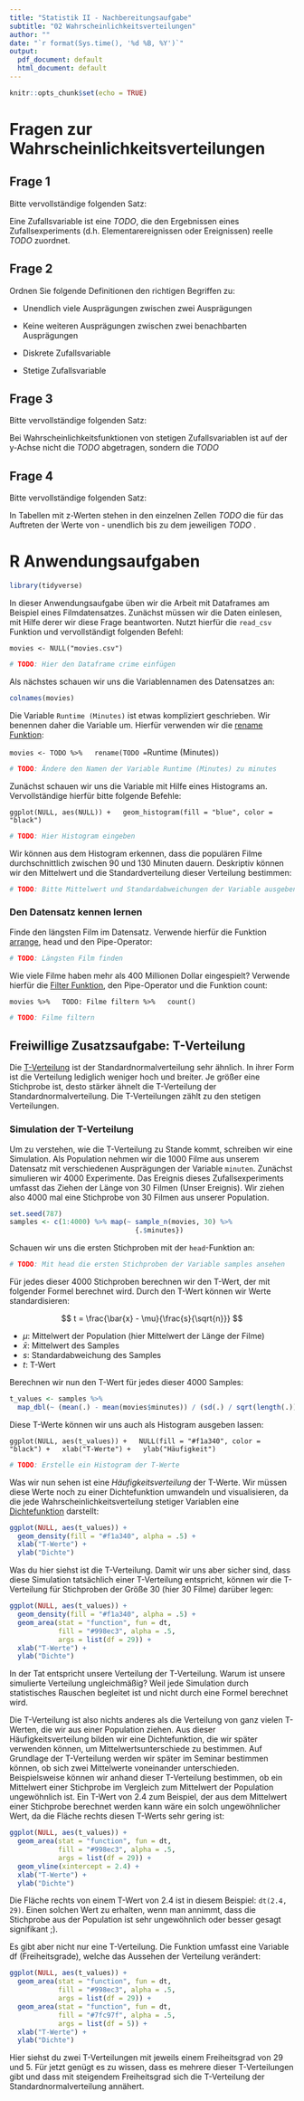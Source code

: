 ```yaml
---
title: "Statistik II - Nachbereitungsaufgabe"
subtitle: "02 Wahrscheinlichkeitsverteilungen"
author: ""
date: "`r format(Sys.time(), '%d %B, %Y')`"
output:
  pdf_document: default
  html_document: default
---
```


```r
knitr::opts_chunk$set(echo = TRUE)
```


# Fragen zur Wahrscheinlichkeitsverteilungen

## Frage 1

Bitte vervollständige folgenden Satz:

Eine Zufallsvariable ist eine *TODO*, die den Ergebnissen eines Zufallsexperiments (d.h. Elementarereignissen oder Ereignissen) reelle *TODO* zuordnet.


## Frage 2

Ordnen Sie folgende Definitionen den richtigen Begriffen zu:

* Unendlich viele Ausprägungen zwischen zwei Ausprägungen
* Keine weiteren Ausprägungen zwischen zwei benachbarten Ausprägungen

* Diskrete Zufallsvariable
* Stetige Zufallsvariable


## Frage 3

Bitte vervollständige folgenden Satz:

Bei Wahrscheinlichkeitsfunktionen von stetigen Zufallsvariablen ist auf der y-Achse nicht die *TODO* abgetragen, sondern die *TODO*

## Frage 4

Bitte vervollständige folgenden Satz:

In Tabellen mit z-Werten stehen in den einzelnen Zellen *TODO* die für das Auftreten der Werte von - unendlich bis zu dem jeweiligen *TODO* .


# R Anwendungsaufgaben

```r
library(tidyverse)
```

In dieser Anwendungsaufgabe üben wir die Arbeit mit Dataframes am Beispiel eines Filmdatensatzes. Zunächst müssen wir die Daten einlesen, mit Hilfe derer wir diese Frage beantworten. Nutzt hierfür die `read_csv` Funktion und vervollständigt folgenden Befehl:

`
movies <- NULL("movies.csv")
`

```r
# TODO: Hier den Dataframe crime einfügen
```

Als nächstes schauen wir uns die Variablennamen des Datensatzes an:

```r
colnames(movies)
```

Die Variable `Runtime (Minutes)` ist etwas kompliziert geschrieben. Wir benennen daher die Variable um. Hierfür verwenden wir die [rename Funktion](https://dplyr.tidyverse.org/reference/select.html):

`
movies <- TODO %>%
  rename(TODO = `Runtime (Minutes)`)
`

```r
# TODO: Ändere den Namen der Variable Runtime (Minutes) zu minutes
```

Zunächst schauen wir uns die Variable mit Hilfe eines Histograms an. Vervollständige hierfür bitte folgende Befehle:

`
ggplot(NULL, aes(NULL)) +
  geom_histogram(fill = "blue", color = "black")
`

```r
# TODO: Hier Histogram eingeben
```

Wir können aus dem Histogram erkennen, dass die populären Filme durchschnittlich zwischen 90 und 130 Minuten dauern. Deskriptiv können wir den Mittelwert und die Standardverteilung dieser Verteilung bestimmen:

```r
# TODO: Bitte Mittelwert und Standardabweichungen der Variable ausgeben lassen
```

### Den Datensatz kennen lernen

Finde den längsten Film im Datensatz. Verwende hierfür die Funktion [arrange](https://dplyr.tidyverse.org/reference/arrange.html), head und den Pipe-Operator:

```r
# TODO: Längsten Film finden
```

Wie viele Filme haben mehr als 400 Millionen Dollar eingespielt? Verwende hierfür die [Filter Funktion](https://dplyr.tidyverse.org/reference/filter.html), den Pipe-Operator und die Funktion count:

`
movies %>%
  TODO: Filme filtern %>%
  count()
`

```r
# TODO: Filme filtern
```


## Freiwillige Zusatzsaufgabe: T-Verteilung

Die [T-Verteilung](https://de.wikipedia.org/wiki/Studentsche_t-Verteilung) ist der Standardnormalverteilung sehr ähnlich. In ihrer Form ist die Verteilung lediglich weniger hoch und breiter. Je größer eine Stichprobe ist, desto stärker ähnelt die T-Verteilung der Standardnormalverteilung. Die T-Verteilungen zählt zu den stetigen Verteilungen. 

### Simulation der T-Verteilung

Um zu verstehen, wie die T-Verteilung zu Stande kommt, schreiben wir eine Simulation. Als Population nehmen wir die 1000 Filme aus unserem Datensatz mit verschiedenen Ausprägungen der Variable `minuten`. Zunächst simulieren wir 4000 Experimente. Das Ereignis dieses Zufallsexperiments umfasst das Ziehen der Länge von 30 Filmen (Unser Ereignis). Wir ziehen also 4000 mal eine Stichprobe von 30 Filmen aus unserer Population. 

```r
set.seed(787)
samples <- c(1:4000) %>% map(~ sample_n(movies, 30) %>% 
                               {.$minutes})
```

Schauen wir uns die ersten Stichproben mit der `head`-Funktion an:

```r
# TODO: Mit head die ersten Stichproben der Variable samples ansehen
```


Für jedes dieser 4000 Stichproben berechnen wir den T-Wert, der mit folgender Formel berechnet wird. Durch den T-Wert können wir Werte standardisieren:

$$
t = \frac{\bar{x} - \mu}{\frac{s}{\sqrt{n}}}
$$

* $\mu$: Mittelwert der Population (hier Mittelwert der Länge der Filme)
* $\bar{x}$: Mittelwert des Samples
* $s$: Standardabweichung des Samples
* $t$: T-Wert

Berechnen wir nun den T-Wert für jedes dieser 4000 Samples:

```r
t_values <- samples %>% 
  map_dbl(~ (mean(.) - mean(movies$minutes)) / (sd(.) / sqrt(length(.))))
```

Diese T-Werte können wir uns auch als Histogram ausgeben lassen:

`
ggplot(NULL, aes(t_values)) +
  NULL(fill = "#f1a340", color = "black") +
  xlab("T-Werte") +
  ylab("Häufigkeit")
`

```r
# TODO: Erstelle ein Histogram der T-Werte 
```

Was wir nun sehen ist eine *Häufigkeitsverteilung* der T-Werte. Wir müssen diese Werte noch zu einer Dichtefunktion umwandeln und visualisieren, da die jede Wahrscheinlichkeitsverteilung stetiger Variablen eine [Dichtefunktion](https://de.wikipedia.org/wiki/Wahrscheinlichkeitsdichtefunktion) darstellt:

```r
ggplot(NULL, aes(t_values)) +
  geom_density(fill = "#f1a340", alpha = .5) +
  xlab("T-Werte") +
  ylab("Dichte")
```

Was du hier siehst ist die T-Verteilung. Damit wir uns aber sicher sind, dass diese Simulation tatsächlich einer T-Verteilung entspricht, können wir die T-Verteilung für Stichproben der Größe 30 (hier 30 Filme) darüber legen:

```r
ggplot(NULL, aes(t_values)) +
  geom_density(fill = "#f1a340", alpha = .5) +
  geom_area(stat = "function", fun = dt, 
            fill = "#998ec3", alpha = .5, 
            args = list(df = 29)) +
  xlab("T-Werte") +
  ylab("Dichte")
```

In der Tat entspricht unsere Verteilung der T-Verteilung. Warum ist unsere simulierte Verteilung ungleichmäßig? Weil jede Simulation durch statistisches Rauschen begleitet ist und nicht durch eine Formel berechnet wird. 

Die T-Verteilung ist also nichts anderes als die Verteilung von ganz vielen T-Werten, die wir aus einer Population ziehen. Aus dieser Häufigkeitsverteilung bilden wir eine Dichtefunktion, die wir später verwenden können, um Mittelwertsunterschiede zu bestimmen. Auf Grundlage der T-Verteilung werden wir später im Seminar bestimmen können, ob sich zwei Mittelwerte voneinander unterschieden. Beispielsweise können wir anhand dieser T-Verteilung bestimmen, ob ein Mittelwert einer Stichprobe im Vergleich zum Mittelwert der Population ungewöhnlich ist. Ein T-Wert von 2.4 zum Beispiel, der aus dem Mittelwert einer Stichprobe berechnet werden kann wäre ein solch ungewöhnlicher Wert, da die Fläche rechts diesen T-Werts sehr gering ist:

```r
ggplot(NULL, aes(t_values)) +
  geom_area(stat = "function", fun = dt, 
            fill = "#998ec3", alpha = .5, 
            args = list(df = 29)) +
  geom_vline(xintercept = 2.4) +
  xlab("T-Werte") +
  ylab("Dichte")
```

Die Fläche rechts von einem T-Wert von 2.4 ist in diesem Beispiel: `dt(2.4, 29)`. Einen solchen Wert zu erhalten, wenn man annimmt, dass die Stichprobe aus der Population ist sehr ungewöhnlich oder besser gesagt signifikant ;). 

Es gibt aber nicht nur eine T-Verteilung. Die Funktion umfasst eine Variable df (Freiheitsgrade), welche das Aussehen der Verteilung verändert:

```r
ggplot(NULL, aes(t_values)) +
  geom_area(stat = "function", fun = dt, 
            fill = "#998ec3", alpha = .5, 
            args = list(df = 29)) +
  geom_area(stat = "function", fun = dt, 
            fill = "#7fc97f", alpha = .5, 
            args = list(df = 5)) +
  xlab("T-Werte") +
  ylab("Dichte")
```

Hier siehst du zwei T-Verteilungen mit jeweils einem Freiheitsgrad von 29 und 5. Für jetzt genügt es zu wissen, dass es mehrere dieser T-Verteilungen gibt und dass mit steigendem Freiheitsgrad sich die T-Verteilung der Standardnormalverteilung annähert. 